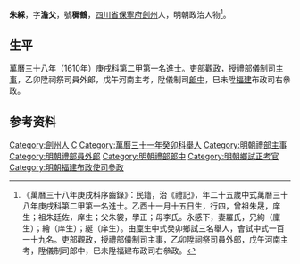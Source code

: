 {{明清人物信息框
| 姓名 = 朱綵
| 原名 =
| 圖片名稱= 
| 圖片大小 =
| 圖片說明 = 
| 最高職務 = 福建布政使司參政
| 國家 = 大明 
| 爵位 =
| 籍貫 = [[四川省|四川省]][[保寧府|保寧府]][[劍州|劍州]]
| 族裔 = 
| 旗籍 = 
| 字號 = 
| 諡號 =
| 出生日期 = 乙酉十一月十五日
| 出生地點 =
| 逝世日期 = 
| 逝世地點 =
| 墓葬 =
| 配偶 = 羅氏
| 親屬 = 曾祖[[朱晟|朱晟]]，祖[[朱廷佐|朱廷佐]]，父[[朱裳|朱裳]]，母李氏
| 出身 =
* 萬曆三十八年庚戌科進士
| 經歷 =
| 著作 =  
}}
'''朱綵'''{{BD|1586年||1645年||}}，字'''澹父'''，號'''穉鶴'''，[[四川省|四川省]][[保寧府|保寧府]][[劍州|劍州]]人，明朝政治人物<ref>《萬曆三十八年庚戌科序齒錄》：民籍，治《禮記》，年二十五歲中式萬曆三十八年庚戌科第二甲第一名進士。乙酉十一月十五日生，行四，曾祖朱晟，庠生；祖朱廷佐，庠生；父朱裳，學正；母李氏。永感下，妻羅氏，兄絢（廩生）；繪（庠生）；綖（庠生）。由廩生中式癸卯鄉試三名舉人，會試中式一百一十九名。吏部觀政，授禮部儀制司主事，乙卯陞祠祭司員外郎，戊午河南主考，陞儀制司郎中，巳未陞福建布政司右叅政。</ref>。

==生平==
萬曆三十八年（1610年）庚戌科第二甲第一名進士。[[吏部|吏部]]觀政，授[[禮部|禮部]]儀制司[[主事|主事]]，乙卯陞祠祭司員外郎，戊午河南主考，陞儀制司[[郎中|郎中]]，巳未陞[[福建|福建]]布政司右叅政。

== 参考资料 ==
{{reflist}}

{{萬曆三十八年庚戌科殿试金榜}}

{{Authority control}}

{{DEFAULTSORT:Zhu朱}}
[[Category:劍州人|Category:劍州人]]
[[Category:朱姓|C]]
[[Category:萬曆三十一年癸卯科舉人|Category:萬曆三十一年癸卯科舉人]]
[[Category:明朝禮部主事|Category:明朝禮部主事]]
[[Category:明朝禮部員外郎|Category:明朝禮部員外郎]]
[[Category:明朝禮部郎中|Category:明朝禮部郎中]]
[[Category:明朝鄉試正考官|Category:明朝鄉試正考官]]
[[Category:明朝福建布政使司參政|Category:明朝福建布政使司參政]]


{{明朝人物小作品}}